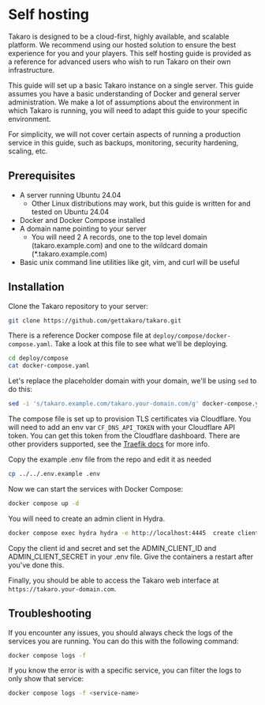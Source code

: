 
# Self hosting

<Callout type="info" emoji="💡">
  Takaro is designed to be a cloud-first, highly available, and scalable platform. We recommend using our hosted
  solution to ensure the best experience for you and your players. This self hosting guide is provided as a reference
  for advanced users who wish to run Takaro on their own infrastructure.
</Callout>

This guide will set up a basic Takaro instance on a single server. This guide assumes you have a basic understanding of
Docker and general server administration. We make a lot of assumptions about the
environment in which Takaro is running, you will need to adapt this guide to your specific environment.

For simplicity, we will not cover certain aspects of running a production service in this guide, such as backups, monitoring, security hardening, scaling, etc.

## Prerequisites

- A server running Ubuntu 24.04
  - Other Linux distributions may work, but this guide is written for and tested on Ubuntu 24.04
- Docker and Docker Compose installed
- A domain name pointing to your server
  - You will need 2 A records, one to the top level domain (takaro.example.com) and one to the wildcard domain (\*.takaro.example.com)
- Basic unix command line utilities like git, vim, and curl will be useful

## Installation

Clone the Takaro repository to your server:

```bash
git clone https://github.com/gettakaro/takaro.git
```

There is a reference Docker compose file at `deploy/compose/docker-compose.yaml`.
Take a look at this file to see what we'll be deploying.

```bash
cd deploy/compose
cat docker-compose.yaml
```

Let's replace the placeholder domain with your domain, we'll be using `sed` to do this:

```bash
sed -i 's/takaro.example.com/takaro.your-domain.com/g' docker-compose.yaml
```

The compose file is set up to provision TLS certificates via Cloudflare. You will need to add an env var `CF_DNS_API_TOKEN` with your Cloudflare API token. You can get this token from the Cloudflare dashboard.
There are other providers supported, see the [Traefik docs](https://doc.traefik.io/traefik/https/acme/#providers) for more info.

Copy the example .env file from the repo and edit it as needed

```bash
cp ../../.env.example .env
```

Now we can start the services with Docker Compose:

```bash
docker compose up -d
```

You will need to create an admin client in Hydra.

```bash
docker compose exec hydra hydra -e http://localhost:4445  create client --grant-type client_credentials --audience t:api:admin --format json
```

Copy the client id and secret and set the ADMIN_CLIENT_ID and ADMIN_CLIENT_SECRET in your .env file.
Give the containers a restart after you've done this.

Finally, you should be able to access the Takaro web interface at `https://takaro.your-domain.com`.

## Troubleshooting

If you encounter any issues, you should always check the logs of the services you are running. You can do this with the following command:

```bash
docker compose logs -f
```

If you know the error is with a specific service, you can filter the logs to only show that service:

```bash
docker compose logs -f <service-name>
```
